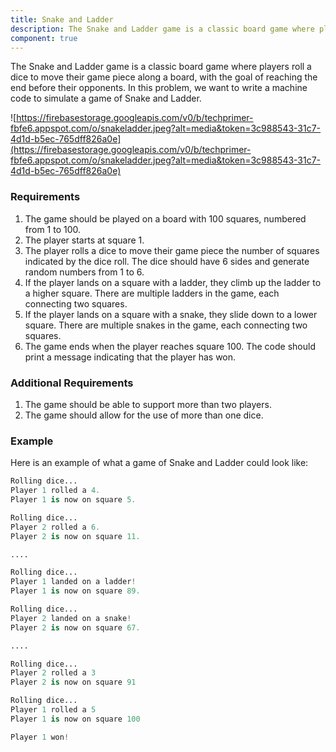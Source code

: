 ```yaml
---
title: Snake and Ladder
description: The Snake and Ladder game is a classic board game where players roll a dice to move their game piece along a board, with the goal of reaching the end before their opponents. In this problem, we want to write a machine code to simulate a game of Snake and Ladder.
component: true
---
```


The Snake and Ladder game is a classic board game where players roll a dice to move their game piece along a board, with the goal of reaching the end before their opponents. In this problem, we want to write a machine code to simulate a game of Snake and Ladder.

![https://firebasestorage.googleapis.com/v0/b/techprimer-fbfe6.appspot.com/o/snakeladder.jpeg?alt=media&token=3c988543-31c7-4d1d-b5ec-765dff826a0e](https://firebasestorage.googleapis.com/v0/b/techprimer-fbfe6.appspot.com/o/snakeladder.jpeg?alt=media&token=3c988543-31c7-4d1d-b5ec-765dff826a0e)

### Requirements

1. The game should be played on a board with 100 squares, numbered from 1 to 100.
2. The player starts at square 1.
3. The player rolls a dice to move their game piece the number of squares indicated by the dice roll. The dice should have 6 sides and generate random numbers from 1 to 6.
4. If the player lands on a square with a ladder, they climb up the ladder to a higher square. There are multiple ladders in the game, each connecting two squares.
5. If the player lands on a square with a snake, they slide down to a lower square. There are multiple snakes in the game, each connecting two squares.
6. The game ends when the player reaches square 100. The code should print a message indicating that the player has won.

### **Additional Requirements**

1. The game should be able to support more than two players.
2. The game should allow for the use of more than one dice.

### Example

Here is an example of what a game of Snake and Ladder could look like:

```python
Rolling dice...
Player 1 rolled a 4.
Player 1 is now on square 5.

Rolling dice...
Player 2 rolled a 6.
Player 2 is now on square 11.

....

Rolling dice...
Player 1 landed on a ladder!
Player 1 is now on square 89.

Rolling dice...
Player 2 landed on a snake!
Player 2 is now on square 67.

....

Rolling dice...
Player 2 rolled a 3
Player 2 is now on square 91

Rolling dice...
Player 1 rolled a 5
Player 1 is now on square 100

Player 1 won!
```
